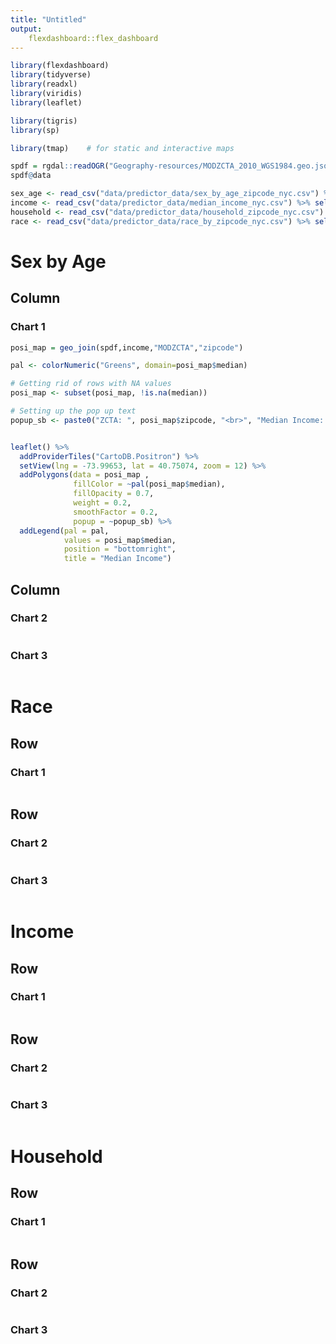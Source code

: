 ```yaml
---
title: "Untitled"
output: 
    flexdashboard::flex_dashboard
---
```



```r
library(flexdashboard)
library(tidyverse)
library(readxl)
library(viridis)
library(leaflet)

library(tigris)
library(sp)

library(tmap)    # for static and interactive maps

spdf = rgdal::readOGR("Geography-resources/MODZCTA_2010_WGS1984.geo.json")
spdf@data

sex_age <- read_csv("data/predictor_data/sex_by_age_zipcode_nyc.csv") %>% select(-1)
income <- read_csv("data/predictor_data/median_income_nyc.csv") %>% select(-1)
household <- read_csv("data/predictor_data/household_zipcode_nyc.csv") %>% select(-1)
race <- read_csv("data/predictor_data/race_by_zipcode_nyc.csv") %>% select(-1)
```



Sex by Age
======================================================================= 
    
Column {data-width=600}
-----------------------------------------------------------------------    
### Chart 1
    
```r
posi_map = geo_join(spdf,income,"MODZCTA","zipcode")

pal <- colorNumeric("Greens", domain=posi_map$median)

# Getting rid of rows with NA values
posi_map <- subset(posi_map, !is.na(median))

# Setting up the pop up text
popup_sb <- paste0("ZCTA: ", posi_map$zipcode, "<br>", "Median Income: $", as.character(round(posi_map$median),0))


leaflet() %>%
  addProviderTiles("CartoDB.Positron") %>%
  setView(lng = -73.99653, lat = 40.75074, zoom = 12) %>% 
  addPolygons(data = posi_map , 
              fillColor = ~pal(posi_map$median), 
              fillOpacity = 0.7, 
              weight = 0.2, 
              smoothFactor = 0.2,
              popup = ~popup_sb) %>%
  addLegend(pal = pal, 
            values = posi_map$median, 
            position = "bottomright", 
            title = "Median Income")
```
   
Column {data-width=400}
-----------------------------------------------------------------------   
### Chart 2

```r
```   
 
### Chart 3
    
```r
```


Race {data-orientation=rows}
=======================================================================    
   
Row {data-height=600}
-----------------------------------------------------------------------
### Chart 1

```r
```

Row {data-height=400}
-----------------------------------------------------------------------   
### Chart 2

```r
```   
    
### Chart 3

```r
```

Income {data-orientation=rows}
=======================================================================   
   
Row {data-height=600}
-----------------------------------------------------------------------
### Chart 1

```r
```

Row {data-height=400}
-----------------------------------------------------------------------   
### Chart 2

```r
```   
    
### Chart 3

```r
```

Household {data-orientation=rows}
=======================================================================   
   
Row {data-height=600}
-----------------------------------------------------------------------
### Chart 1

```r
```

Row {data-height=400}
-----------------------------------------------------------------------   
### Chart 2

```r
```   
    
### Chart 3

```r
```